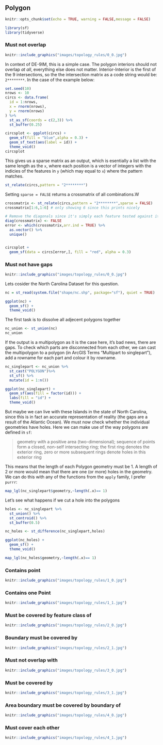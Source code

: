## Polygon

```r
knitr::opts_chunk$set(echo = TRUE, warning = FALSE,message = FALSE)

library(sf)
library(tidyverse)
```



### Must not overlap

```r
knitr::include_graphics("images/topology_rules/0_0.jpg")
```

In context of DE-9IM, this is a simple case. The polygon interiors should not overlap *at all*, everything else does not matter. Interior-Interior is the first of the 9 intersections, so the the intersection matrix as a code string would be: `2********`. In the case of the example below:

```r

set.seed(10)
nrows <- 10
circs <- data.frame(
  id = 1:nrows,
  x = rnorm(nrows),
  y = rnorm(nrows)
) %>%
  st_as_sf(coords = c(2,3)) %>%
  st_buffer(0.25)

```

```r
circsplot <- ggplot(circs) + 
  geom_sf(fill = "blue",alpha = 0.3) +
  geom_sf_text(aes(label = id)) +
  theme_void()
circsplot
```

This gives us a sparse matrix as an output, which is esentially a list with the same length as the `x`, where each position is a vector of integers with the indicies of the features in `y` (which may equal to `x`) where the pattern matches.
```r
st_relate(circs,pattern = "2********")
```

Setting `sparse = FALSE` returns a crossmatrix of all combinations.W
```r
crossmatrix <- st_relate(circs,pattern = "2********",sparse = FALSE)
crossmatrix[1:6,1:6] # only showing 6 since this prints nicely

# Remove the diagonals since it's simply each feature tested against itself
diag(crossmatrix) <- FALSE
error <- which(crossmatrix,arr.ind = TRUE) %>%
  as.vector() %>%
  unique()


circsplot +
  geom_sf(data = circs[error,], fill = "red", alpha = 0.3)
```


### Must not have gaps

```r
knitr::include_graphics("images/topology_rules/0_0.jpg")
```

Lets cosider the North Carolina Dataset for this question. 

```r
nc = st_read(system.file("shape/nc.shp", package="sf"), quiet = TRUE)

ggplot(nc) + 
  geom_sf() +
  theme_void()
```

The first task is to dissolve all adjecent polygons together
```r
nc_union <- st_union(nc)
nc_union
```

If the output is a multipolygon as it is the case here, it's bad news, there are gaps. To check which parts are disconnected from each other, we can cast the multipolygon to a polygon (in ArcGIS Terms "Multipart to singlepart"), add a rowname for each part and colour it by rowname.

```r
nc_singlepart <- nc_union %>%
  st_cast("POLYGON")%>%
  st_sf() %>%
  mutate(id = 1:n())

ggplot(nc_singlepart) +
  geom_sf(aes(fill = factor(id))) +
  labs(fill = "id") +
  theme_void()
```

But maybe we can live with these Islands in the state of North Carolina, since this is in fact an accurate representation of reality (the gaps are a result of the Atlantic Ocean). We must now check whether the individual geometries have holes. Here we can make use of the way polygons are defined in `sf`:

> geometry with a positive area (two-dimensional); sequence of points form a closed, non-self intersecting ring; the first ring denotes the exterior ring, zero or more subsequent rings denote holes in this exterior ring

This means that the length of each Polygon geometry must be 1. A length of 2 or more would mean that there are one (or more) holes in the geometry. We can do this with any of the functions from the `apply` family, I prefer `purrr`:

```r
map_lgl(nc_singlepart$geometry,~length(.x)== 1)
```

Let's see what happens if we cut a hole into the polygons

```r
holes <- nc_singlepart %>%
  st_union() %>%
  st_centroid() %>%
  st_buffer(0.5)

nc_holes <- st_difference(nc_singlepart,holes)

ggplot(nc_holes) + 
  geom_sf() +
  theme_void()

map_lgl(nc_holes$geometry,~length(.x)== 1)
```

### Contains point

```r
knitr::include_graphics("images/topology_rules/1_0.jpg")
```

### Contains one Point 

```r
knitr::include_graphics("images/topology_rules/1_1.jpg")
```


### Must be covered by feature class of

```r
knitr::include_graphics("images/topology_rules/2_0.jpg")
```


### Boundary must be covered by

```r
knitr::include_graphics("images/topology_rules/2_1.jpg")
```


### Must not overlap with

```r
knitr::include_graphics("images/topology_rules/3_0.jpg")
```


### Must be covered by 

```r
knitr::include_graphics("images/topology_rules/3_1.jpg")
```

### Area boundary must be covered by boundary of

```r
knitr::include_graphics("images/topology_rules/4_0.jpg")
```

### Must cover each other

```r
knitr::include_graphics("images/topology_rules/4_1.jpg")
```


